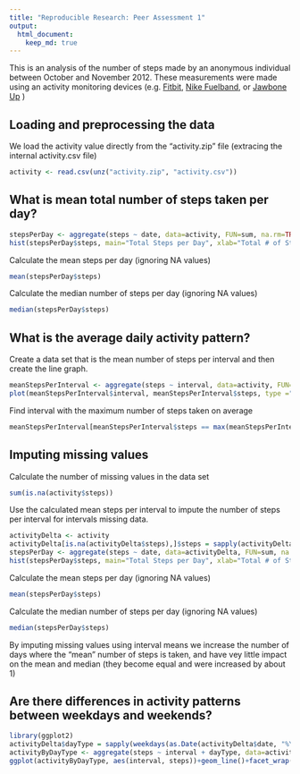 ```yaml
---
title: "Reproducible Research: Peer Assessment 1"
output: 
  html_document:
    keep_md: true
---
```


This is an analysis of the number of steps made by an anonymous individual between October and November 2012. These measurements were made using an activity monitoring devices (e.g. [Fitbit], [Nike Fuelband], or [Jawbone Up] )

[Fitbit]: https://www.fitbit.com/
[Nike Fuelband]: http://www.nike.com/us/en_us/c/nikeplus-fuelband
[Jawbone Up]: https://jawbone.com/up

## Loading and preprocessing the data
We load the activity value directly from the "activity.zip" file (extracing the internal activity.csv file)
```r
activity <- read.csv(unz("activity.zip", "activity.csv"))
```

## What is mean total number of steps taken per day?
```r
stepsPerDay <- aggregate(steps ~ date, data=activity, FUN=sum, na.rm=TRUE)
hist(stepsPerDay$steps, main="Total Steps per Day", xlab="Total # of Steps per Day")
```

Calculate the mean steps per day (ignoring NA values)
```r
mean(stepsPerDay$steps)
```

Calculate the median number of steps per day (ignoring NA values)
```r
median(stepsPerDay$steps)
```

## What is the average daily activity pattern?
Create a data set that is the mean number of steps per interval and then create the line graph.
```r
meanStepsPerInterval <- aggregate(steps ~ interval, data=activity, FUN=mean)
plot(meanStepsPerInterval$interval, meanStepsPerInterval$steps, type ="l", main="Mean Steps per Interval", ylab="Mean # of Steps", xlab="Daily Intervals (5m)")
```

Find interval with the maximum number of steps taken on average
```r
meanStepsPerInterval[meanStepsPerInterval$steps == max(meanStepsPerInterval$steps),]
```


## Imputing missing values
Calculate the number of missing values in the data set
```r
sum(is.na(activity$steps))
```
Use the calculated mean steps per interval to impute the number of steps per interval for intervals missing data.
```r
activityDelta <- activity 
activityDelta[is.na(activityDelta$steps),]$steps = sapply(activityDelta[is.na(activityDelta$steps),]$interval, function(x) meanStepsPerInterval[meanStepsPerInterval$interval ==x,]$steps)
stepsPerDay <- aggregate(steps ~ date, data=activityDelta, FUN=sum, na.rm=TRUE)
hist(stepsPerDay$steps, main="Total Steps per Day", xlab="Total # of Steps per Day")
```
Calculate the mean steps per day (ignoring NA values)
```r
mean(stepsPerDay$steps)
```

Calculate the median number of steps per day (ignoring NA values)
```r
median(stepsPerDay$steps)
```

By imputing missing values using interval means we increase the number of days where the "mean" number of steps is taken, and have vey little impact on the mean and median (they become equal and were increased by about 1)

## Are there differences in activity patterns between weekdays and weekends?
```r
library(ggplot2)
activityDelta$dayType = sapply(weekdays(as.Date(activityDelta$date, "%Y-%m-%d")), function(x) ifelse(x == "Sunday" || x == "Saturday", "weekend", "weekday"))
activityByDayType <- aggregate(steps ~ interval + dayType, data=activityDelta, mean)
ggplot(activityByDayType, aes(interval, steps))+geom_line()+facet_wrap(~dayType, ncol=1)
```